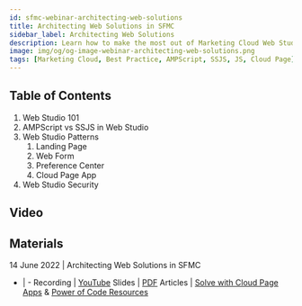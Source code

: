 ```yaml
---
id: sfmc-webinar-architecting-web-solutions
title: Architecting Web Solutions in SFMC
sidebar_label: Architecting Web Solutions
description: Learn how to make the most out of Marketing Cloud Web Studio using best practices and tested architecture patterns for Cloud Pages and Code Resources.
image: img/og/og-image-webinar-architecting-web-solutions.png
tags: [Marketing Cloud, Best Practice, AMPScript, SSJS, JS, Cloud Page]
---
```



<LeadText content="Learn how to make the most out of Marketing Cloud Web Studio using best practices and tested architecture patterns for Cloud Pages and Code Resources." />

## Table of Contents

1. Web Studio 101
2. AMPScript vs SSJS in Web Studio
3. Web Studio Patterns
    1. Landing Page
    2. Web Form
    3. Preference Center
    4. Cloud Page App
4. Web Studio Security

## Video

<YouTube videoId="a8RPRvVOXak" title="Architecting Web Solutions in SFMC Webinar Recording" />

## Materials

14 June 2022 | Architecting Web Solutions in SFMC
- | -
Recording | [YouTube](https://www.youtube.com/watch?v=a8RPRvVOXak&list=PLntZFZH56rSeuaF2vRaDPBIL6rH_vgLD3)
Slides | [PDF](https://github.com/MateuszDabrowski/mateuszdabrowski.pl/blob/master/static/pdf/%5B2022-05%5D%20Architecting%20Web%20Solutions%20in%20SFMC.pdf)
Articles | [Solve with Cloud Page Apps](../../ssjs/snippets/sfmc-cloud-page-apps/) & [Power of Code Resources](../../config/sfmc-code-resource/)
